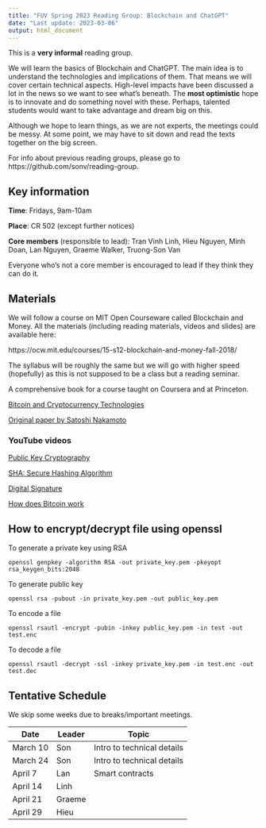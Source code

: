 ```yaml
---
title: "FUV Spring 2023 Reading Group: Blockchain and ChatGPT"
date: "Last update: 2023-03-06"
output: html_document
---
```



This is a **very informal** reading group.

We will learn the basics of Blockchain and ChatGPT.
The main idea is to understand the technologies and implications of them.
That means we will cover certain technical aspects.
High-level impacts have been discussed a lot in the news so we want to see what's
beneath.
The **most optimistic** hope is to innovate and do something novel with these.
Perhaps, talented students would want to take advantage and dream big on this.

Although we hope to learn things, as we are not experts, the meetings could be
messy. At some point, we may have to sit down and read the texts together on the big screen.

For info about previous reading groups, please go to https://github.com/sonv/reading-group.

## Key information

**Time**: Fridays, 9am-10am

**Place**: CR 502 (except further notices)

**Core members** (responsible to lead):  Tran Vinh Linh, Hieu Nguyen, Minh Doan, Lan Nguyen, Graeme Walker, Truong-Son Van

Everyone who's not a core member is encouraged to lead if they think they can 
do it.


## Materials

We will follow a course on MIT Open Courseware called Blockchain and Money.
All the materials (including reading materials, videos and slides) are available here:

https://ocw.mit.edu/courses/15-s12-blockchain-and-money-fall-2018/

The syllabus will be roughly the same but we will go with higher speed (hopefully)
as this is not supposed to be a class but a reading seminar.

A comprehensive book for a course taught on Coursera and at Princeton.

[Bitcoin and Cryptocurrency Technologies](https://bitcoinbook.cs.princeton.edu/)


[Original paper by Satoshi Nakamoto](https://bitcoin.org/bitcoin.pdf)

### YouTube videos

[Public Key Cryptography](https://youtu.be/GSIDS_lvRv4)

[SHA: Secure Hashing Algorithm](https://youtu.be/DMtFhACPnTY)

[Digital Signature](https://youtu.be/s22eJ1eVLTU)

[How does Bitcoin work](https://youtu.be/bBC-nXj3Ng4)


## How to encrypt/decrypt file using openssl

To generate a private key using RSA

    openssl genpkey -algorithm RSA -out private_key.pem -pkeyopt rsa_keygen_bits:2048

To generate public key

    openssl rsa -pubout -in private_key.pem -out public_key.pem

To encode a file

    openssl rsautl -encrypt -pubin -inkey public_key.pem -in test -out test.enc

To decode a file
    
    openssl rsautl -decrypt -ssl -inkey private_key.pem -in test.enc -out test.dec

## Tentative Schedule

We skip some weeks due to breaks/important meetings.

| Date     | Leader | Topic                      |
| -------- | ------ | -------------------------- |
| March 10 | Son    | Intro to technical details |
| March 24 | Son    | Intro to technical details |
| April 7  | Lan    | Smart contracts            |
| April 14 | Linh   |                            |
| April 21 | Graeme |                            |
| April 29 | Hieu   |                            |
